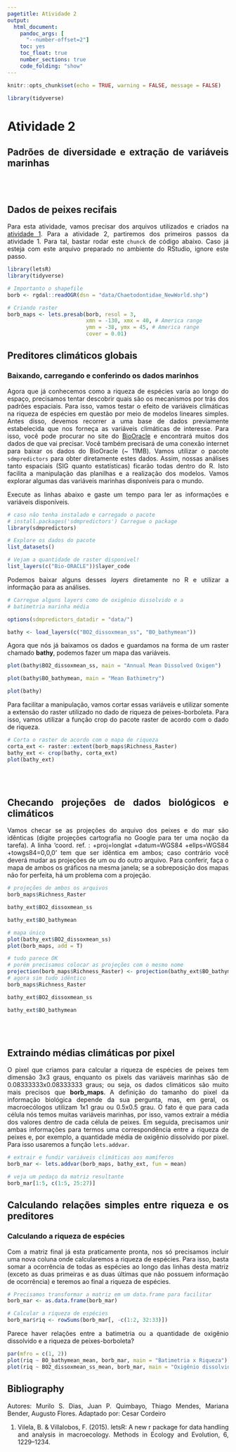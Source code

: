 ```yaml
---
pagetitle: Atividade 2
output:
  html_document:
    pandoc_args: [
      "--number-offset=2"]
    toc: yes
    toc_float: true
    number_sections: true
    code_folding: "show"
---
```


<style>
body {
text-align: justify}
</style>

```r
knitr::opts_chunk$set(echo = TRUE, warning = FALSE, message = FALSE)

library(tidyverse)

```

# Atividade 2 {.unnumbered}

## Padrões de diversidade e extração de variáveis marinhas {.unnumbered}

<br></br>

## Dados de peixes recifais
Para esta atividade, vamos precisar dos arquivos utilizados e criados na [atividade 1](atividade_1.html).
Para a atividade 2, partiremos dos primeiros passos da atividade 1. Para tal, bastar rodar este `chunck` de código abaixo. Caso já esteja com este arquivo preparado no ambiente do RStudio, ignore este passo.

```r

library(letsR)
library(tidyverse)

# Importanto o shapefile
borb <- rgdal::readOGR(dsn = "data/Chaetodontidae_NewWorld.shp")

# Criando raster
borb_maps <- lets.presab(borb, resol = 3, 
                         xmn = -130, xmx = 40, # America range
                         ymn = -38, ymx = 45, # America range
                         cover = 0.01)

```


## Preditores climáticos globais

### Baixando, carregando e conferindo os dados marinhos

Agora que já conhecemos como a riqueza de espécies varia ao longo do espaço, precisamos tentar descobrir quais são os mecanismos por trás dos padrões espaciais. Para isso, vamos testar o efeito de variáveis climáticas na riqueza de espécies em questão por meio de modelos lineares simples. Antes disso, devemos recorrer a uma base de dados previamente estabelecida que nos forneça as variáveis climáticas de interesse. 
Para isso, você pode procurar no site do [BioOracle](https://www.bio-oracle.org) e encontrará muitos dos dados de que vai precisar. Você também precisará de uma conexão internet para baixar os dados do BioOracle (~ 11MB). Vamos utilizar o pacote `sdmpredictors` para obter diretamente estes dados. Assim, nossas análises tanto espaciais (SIG quanto estatísticas) ficarão todas dentro do R. Isto facilita a manipulação das planilhas e a realização dos modelos. Vamos explorar algumas das variáveis marinhas disponíveis para o mundo. 

Execute as linhas abaixo e gaste um tempo para ler as informações e variáveis disponíveis.

```r

# caso não tenha instalado e carregado o pacote
# install.packages('sdmpredictors') Carregue o package
library(sdmpredictors)

# Explore os dados do pacote
list_datasets()

```



```r
# Vejam a quantidade de raster disponivel!
list_layers(c("Bio-ORACLE"))$layer_code
```

Podemos baixar alguns desses *layers* diretamente no R e utilizar a informação para as análises.


```r
# Carregue alguns layers como de oxigênio dissolvido e a
# batimetria marinha média

options(sdmpredictors_datadir = "data/")

bathy <- load_layers(c("BO2_dissoxmean_ss", "BO_bathymean"))
```

Agora que nós já baixamos os dados e guardamos na forma de um raster chamado **bathy**, podemos fazer um mapa das variáveis.

```r
plot(bathy$BO2_dissoxmean_ss, main = "Annual Mean Dissolved Oxigen")
```

```r
plot(bathy$BO_bathymean, main = "Mean Bathimetry")
```

```r
plot(bathy)
```

Para facilitar a manipulação, vamos cortar essas variáveis e utilizar somente a extensão do raster utilizado no dado de riqueza de peixes-borboleta. Para isso, vamos utilizar a função crop do pacote raster de acordo com o dado de riqueza.


```r
# Corta o raster de acordo com o mapa de riqueza
corta_ext <- raster::extent(borb_maps$Richness_Raster)
bathy_ext <- crop(bathy, corta_ext)
plot(bathy_ext)

```
<br><br>

## Checando projeções de dados biológicos e climáticos

Vamos checar se as projeções do arquivo dos peixes e do mar são idênticas (digite projeções cartografia no Google para ter uma noção da tarefa). A linha ‘coord. ref. : +proj=longlat +datum=WGS84 +ellps=WGS84 +towgs84=0,0,0’ tem que ser idêntica em ambos; caso contrário você deverá mudar as projeções de um ou do outro arquivo. Para conferir, faça o mapa de ambos os gráficos na mesma janela; se a sobreposição dos mapas não for perfeita, há um problema com a projeção.


```r
# projeções de ambos os arquivos
borb_maps$Richness_Raster
```

```r
bathy_ext$BO2_dissoxmean_ss
```

```r
bathy_ext$BO_bathymean
```

```r
# mapa único
plot(bathy_ext$BO2_dissoxmean_ss)
plot(borb_maps, add = T)
```

```r
# tudo parece OK
# porém precisamos colocar as projeções com o mesmo nome
projection(borb_maps$Richness_Raster) <- projection(bathy_ext$BO_bathymean)
# agora sim tudo idêntico
borb_maps$Richness_Raster
```


```r
bathy_ext$BO2_dissoxmean_ss
```

```r
bathy_ext$BO_bathymean
```
<br></br>

## Extraindo médias climáticas por pixel
O pixel que criamos para calcular a riqueza de espécies de peixes tem dimensão 3x3 graus, enquanto os pixels das variáveis marinhas são de 0.08333333x0.08333333 graus; ou seja, os dados climáticos são muito mais precisos que **borb_maps**. A definição do tamanho do pixel da informação biológica depende da sua pergunta, mas, em geral, os macroecólogos utilizam 1x1 grau ou 0.5x0.5 grau. O fato é que para cada célula nós temos muitas variáveis marinhas, por isso, vamos extrair a média dos valores dentro de cada célula de peixes. Em seguida, precisamos unir ambas informações para termos uma correspondência entre a riqueza de peixes e, por exemplo, a quantidade média de oxigênio dissolvido por pixel. Para isso usaremos a função `lets.addvar`.


```r
# extrair e fundir variáveis climáticas aos mamíferos
borb_mar <- lets.addvar(borb_maps, bathy_ext, fun = mean)

# veja um pedaço da matriz resultante
borb_mar[1:5, c(1:5, 25:27)]
```


## Calculando relações simples entre riqueza e os preditores
### Calculando a riqueza de espécies

Com a matriz final já esta praticamente pronta, nos só precisamos incluir uma nova coluna onde calcularemos a riqueza de espécies. Para isso, basta somar a ocorrência de todas as espécies ao longo das linhas desta matriz (exceto as duas primeiras e as duas últimas que não possuem informação de ocorrência) e teremos ao final a riqueza de espécies.


```r
# Precisamos transformar a matriz em um data.frame para facilitar
borb_mar <- as.data.frame(borb_mar)

# Calcular a riqueza de espécies
borb_mar$riq <- rowSums(borb_mar[, -c(1:2, 32:33)])
```

Parece haver relações entre a batimetria ou a quantidade de oxigênio dissolvido e a riqueza de peixes-borboleta?

```r

par(mfro = c(1, 2))
plot(riq ~ BO_bathymean_mean, borb_mar, main = "Batimetria x Riqueza")
plot(riq ~ BO2_dissoxmean_ss_mean, borb_mar, main = "Oxigênio dissolvido x Riqueza")
```

## Bibliography

Autores: Murilo S. Dias, Juan P. Quimbayo, Thiago Mendes, Mariana Bender, Augusto Flores. Adaptado por: Cesar Cordeiro


1.    Vilela, B. & Villalobos, F. (2015). letsR: A new r package for data handling and analysis in macroecology. Methods in Ecology and Evolution, 6, 1229–1234.
